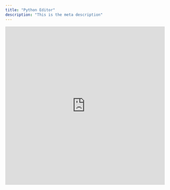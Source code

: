 ```yaml
---
title: "Python Editor"
description: "This is the meta description"
---
```


<iframe
  src="https://trinket.io/embed/python/c3a9190180"
  width="100%"
  height="500"
  frameborder="0"
  marginwidth="0"
  marginheight="0"
  allowfullscreen
></iframe>
